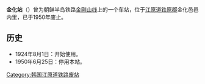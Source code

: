 {{朝鮮半島車站資訊
|公司色 = black
|文字色 = 
|站名 = 金化站
|圖片 = 
|pxl = 
|圖片說明 =
|前一站 = [[金谷站_(江原道)|金谷]]
|前一站距離 = 4.3
|後一站距離 = 4.2
|後一站 = [[光三站|光三]]
|諺文 = 김화역
|朝鮮漢字 = 金化驛
|文觀部式 = Gimhwa-yeok
|馬-賴式 =Kimhwa-yŏk
|副站名 = 
|車站編號 = 
|停站路線數 = 
|所屬公司 = [[京城电气株式会社|京城电气株式会社]]
|所屬路線 = [[金刚山线|金刚山线]]
|距離 = 28.8
|起點站 = [[铁原站|铁原]]
|所在地 =[[江原道_(南)|江原道]][[铁原郡_(南)|铁原郡]]金化邑邑内里
|車站構造 = 地面车站
|月台配置 = 
|啟用年月日 =1924年8月1日 
|廢站年月日 = 1950年6月25日
|上下車人次 = 
|統計年度 = 
|轉車 = 
|備註 = 
|全寬備註 = 
}}

'''金化站'''（{{kor|諺=김화역|漢=金化驛|羅=Gimhwa yeok|f=y}}）曾为朝鲜半岛铁路[[金刚山线|金刚山线]]上的一个车站，位于[[江原道_(南)|江原道]][[铁原郡_(南)|铁原郡]]金化邑邑内里，已于1950年废止。

== 历史 ==
*1924年8月1日：开始使用。
*1950年6月25日：停用本站。

{{金刚山线}}

[[Category:韩国江原道铁路废站|Category:韩国江原道铁路废站]]